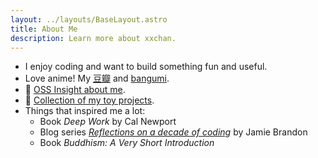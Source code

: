 ```yaml
---
layout: ../layouts/BaseLayout.astro
title: About Me
description: Learn more about xxchan.
---
```


* I enjoy coding and want to build something fun and useful.
* Love anime! My [豆瓣](https://www.douban.com/people/190489967/) and [bangumi](https://bangumi.tv/user/446865).
* 🌟 [OSS Insight about me](https://ossinsight.io/analyze/xxchan).
* 🍚 [Collection of my toy projects](https://github.com/ixxchan).
* Things that inspired me a lot:
  * Book *Deep Work* by Cal Newport
  * Blog series [*Reflections on a decade of coding*](https://www.scattered-thoughts.net/writing/reflections-on-a-decade-of-coding) by Jamie Brandon
  * Book *Buddhism: A Very Short Introduction*
